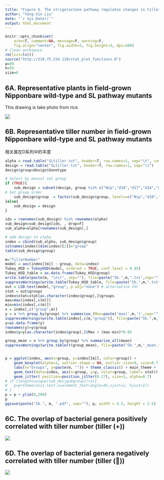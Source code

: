 ---
title: "Figure 6. The strigolactone pathway regulates changes in tiller number and the corresponding tiller-related root microbiota in field-grown rice"
author: "Yong-Xin Liu"
date: "`r Sys.Date()`"
output: html_document
---

```{r setup, include=FALSE}
knitr::opts_chunk$set(
	echo=T, comment=NA, message=F, warning=F,
	fig.align="center", fig.width=5, fig.height=3, dpi=300)
# Clean workspace
rm(list=ls()) 
source("http://210.75.224.110/stat_plot_functions.R")
w=89
h=59
size=8
```


## 6A. Representative plants in field-grown Nipponbare wild-type and SL pathway mutants

This drawing is take photo from rice.

![](6a.rice.jpg)

## 6B. Representative tiller number in field-grown Nipponbare wild-type and SL pathway mutants


相关属在D系列中的丰度

```{r}
alpha = read.table("SLtiller.txt", header=T, row.names=1, sep="\t", comment.char="") 
design = read.table("SLtiller.txt", header=T, row.names=1, sep="\t")
design$group=design$Genotype

# Select by manual set group
if (TRUE){
	sub_design = subset(design, group %in% c("Nip","d10","d17","d14","d53"))
# Set group order
	sub_design$group  = factor(sub_design$group, levels=c("Nip","d10","d17","d14","d53"))
}else{
	sub_design = design
}

idx = rownames(sub_design) %in% rownames(alpha)
sub_design=sub_design[idx, , drop=F]
sub_alpha=alpha[rownames(sub_design),]

# add design to alpha
index = cbind(sub_alpha, sub_design$group) 
colnames(index)[dim(index)[2]]="group"
table(sub_design$group)

m="TillerNumber"
model = aov(index[[m]] ~ group, data=index)
Tukey_HSD = TukeyHSD(model, ordered = TRUE, conf.level = 0.95)
Tukey_HSD_table = as.data.frame(Tukey_HSD$group) 
write.table(paste(m, "\n\t", sep=""), file=paste("5b.",m,".txt",sep=""),append = F, quote = F, eol = "", row.names = F, col.names = F)
suppressWarnings(write.table(Tukey_HSD_table, file=paste("5b.",m,".txt",sep=""), append = T, quote = F, sep="\t", eol = "\n", na = "NA", dec = ".", row.names = T, col.names = T))
out = LSD.test(model,"group", p.adj="none") # alternative fdr
stat = out$groups
index$stat=stat[as.character(index$group),]$groups
max=max(index[,c(m)])
min=min(index[,c(m)])
x = index[,c("group",m)]
y = x %>% group_by(group) %>% summarise_(Max=paste('max(',m,')',sep=""))
suppressWarnings(write.table(index[,c(m,"group")], file=paste("5b.",m,"_raw.txt",sep=""), append = T, quote = F, sep="\t", eol = "\n", na = "NA", dec = ".", row.names = T, col.names = T))
y=as.data.frame(y)
rownames(y)=y$group
index$y=y[as.character(index$group),]$Max + (max-min)*0.05

group_mean = x %>% group_by(group) %>% summarise_all(mean)
suppressWarnings(write.table(t(group_mean), file=paste("5b.",m,"_mean.txt",sep=""), append = T, quote = F, sep="\t", eol = "\n", na = "NA", dec = ".", row.names = T, col.names = F))


p = ggplot(index, aes(x=group, y=index[[m]], color=group)) +
	geom_boxplot(alpha=1, outlier.shape = NA, outlier.size=0, size=0.7, width=0.5, fill="transparent") +
	labs(x="Groups", y=paste(m, "")) + theme_classic() + main_theme +
	geom_text(data=index, aes(x=group, y=y, color=group, label= stat)) +
	geom_jitter( position=position_jitter(0.17), size=1, alpha=0.7)
# if (length(unique(sub_design$group))>3){
# 	p=p+theme(axis.text.x=element_text(angle=45,vjust=1, hjust=1))
# }
p = p + ylim(0,200)
p
ggsave(paste("5b.", m, ".pdf", sep=""), p, width = 4.3, height = 2.5)
```

## 6C. The overlap of bacterial genera positively correlated with tiller number (tiller (+))

![](6c.venn-.jpg)


## 6D. The overlap of bacterial genera negatively correlated with tiller number (tiller ()) 

![](6d.venn+.jpg)

